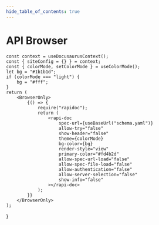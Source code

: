 ```yaml
---
hide_table_of_contents: true
---
```


# API Browser


    const context = useDocusaurusContext();
    const { siteConfig = {} } = context;
    const { colorMode, setColorMode } = useColorMode();
    let bg = "#1b1b1d";
    if (colorMode === "light") {
        bg = "#fff";
    }
    return (
        <BrowserOnly>
            {() => {
                require("rapidoc");
                return (
                    <rapi-doc
                        spec-url={useBaseUrl("schema.yaml")}
                        allow-try="false"
                        show-header="false"
                        theme={colorMode}
                        bg-color={bg}
                        render-style="view"
                        primary-color="#fd4b2d"
                        allow-spec-url-load="false"
                        allow-spec-file-load="false"
                        allow-authentication="false"
                        allow-server-selection="false"
                        show-info="false"
                    ></rapi-doc>
                );
            }}
        </BrowserOnly>
    );
}

<APIBrowser />
